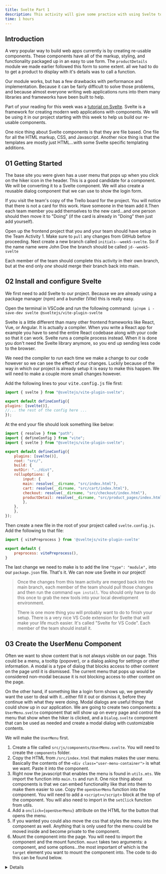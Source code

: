 ```yaml
---
title: Svelte Part 1
description: This activity will give some practice with using Svelte to create components by creating a reusable dialog and user management menu
time: 1 hours
---
```


## Introduction

A very popular way to build web apps currently is by creating re-usable components. These components have all of the markup, styling, and functionality packaged up in an easy to use form. The `productDetails` module we made earlier followed this form to some extent. all we had to do to get a product to display with
it's details was to call a function.

Our module works, but has a few drawbacks with performance and implementation. Because it can be fairly difficult to solve those problems, and because almost everyone writing web applications runs into them many libraries and frameworks have been built to help.

Part of your reading for this week was a [tutorial on Svelte](https://learn.svelte.dev/tutorial/welcome-to-svelte). Svelte is a framework for creating modern web applications with components. We will be using it in our project starting with this week to help us build our re-usable components.

One nice thing about Svelte components is that they are file based. One file for all the HTML markup, CSS, and Javascript. Another nice thing is that the templates are mostly just HTML...with some Svelte specific templating additions.

## **01** Getting Started

The base site you were given has a user menu that pops up when you click on the hiker icon in the header. This is a good candidate for a component. We will be converting it to a Svelte component. We will also create a reusable dialog component that we can use to show the login form.

If you visit the team's copy of the Trello board for the project. You will notice that there is not a card for this work. Have someone in the team add it.Then each team member you add themselves to the new card...and one person should then move it to "Doing" (if the card is already in "Doing" then just add yourself).

Open up the frontend project that you and your team should have setup in the Team Activity 1. Make sure to `pull` any changes from GitHub before proceeding. Next create a new branch called `initials--week5-svelte`. So if the name name were John Doe the branch should be called `jd--week5-svelte`

Each member of the team should complete this activity in their own branch, but at the end only *one* should merge their branch back into main.

## **02** Install and configure Svelte

We first need to add Svelte to our project. Because we are already using a package manager (npm) and a bundler (Vite) this is really easy.

Open the terminal in VSCode and run the following command: `(p)npm i -save-dev svelte @sveltejs/vite-plugin-svelte`

Svelte is a little different than many other frontend frameworks like React, Vue, or Angular. It is actually a compiler. When you write a React app for example you have to send the entire React codebase along with your code so that it can work. Svelte runs a compile process instead. When it is done you don't need the Svelte library anymore, so you end up sending less code to the browser.

We need the compiler to run each time we make a change to our code however so we can see the effect of our changes. Luckily because of the way in which our project is already setup it is easy to make this happen. We will need to make a couple more small changes however.

Add the following lines to your <kbd>vite.config.js</kbd> file first:

```javascript
import { svelte } from "@sveltejs/vite-plugin-svelte";

export default defineConfig({
plugins: [svelte()],
//... the rest of the config here ...
});
```

At the end your file should look something like below:

```javascript
import { resolve } from "path";
import { defineConfig } from "vite";
import { svelte } from "@sveltejs/vite-plugin-svelte";

export default defineConfig({
    plugins: [svelte()],
    root: "src/",
    build: {
    outDir: "../dist",
    rollupOptions: {
        input: {
        main: resolve(__dirname, "src/index.html"),
        cart: resolve(__dirname, "src/cart/index.html"),
        checkout: resolve(__dirname, "src/checkout/index.html"),
        productDetail: resolve(__dirname, "src/product_pages/index.html"),
        },
    },
    },
});
```
              
Then create a new file in the root of your project called `svelte.config.js`. Add the following to that file:
              
```javascript
import { vitePreprocess } from '@sveltejs/vite-plugin-svelte'

export default {
    preprocess: vitePreprocess(),
}
```
              
The last change we need to make is to add the line `"type": "module",` into our `package.json` file. That's it. We can now use Svelte in our project!
              
>Once the changes from this team activity are merged back into the main branch, each member of the team should pull those changes and then run the command `npm install`. You should only have to do this once to grab the new tools into your local development environment.
>
>There is one more thing you will probably want to do to finish your setup. There is a very nice VS Code extension for Svelte that will make your life much easier. It's called "Svelte for VS Code". Each member of the team should install it.

## **03** Create the UserMenu Component

Often we want to show content that is not always visible on our page. This could be a menu, a tooltip (popover), or a dialog asking for settings or other information. A modal is a type of dialog that blocks access to other content on the page until it is dismissed. The current menu that pops up would be considered non-modal because it is not blocking access to other content on the page.

On the other hand, if something like a login form shows up, we generally want the user to deal with it...either fill it out or dismiss it, before they continue with what they were doing. Modal dialogs are useful things that could show up in our application. We are going to create two components: a `UserMenu.svelte` component that will show up on every page and control the menu that show when the hiker is clicked, and a `Dialog.svelte` component that can be used as needed and create a modal dialog with customizable contents. 

We will make the `UserMenu` first.

1. Create a file called `src/js/components/UserMenu.svelte`. You will need to create the `components` folder.
2. Copy the HTML from `/src/index.html` that makes makes the user menu. Basically the contents of the `<div class="user-menu-container">` is what we want. Paste it into the component.
3. Right now the javascript that enables the menu is found in `utils.mts`. We import the function into `main.ts` and run it. One nice thing about components is that we can embed functionality like that into them to make them easier to use. Copy the `openUserMenu` function into the component. You will need to add a `<script></script>` block at the top of the component. You will also need to import in the `setClick` function from utils.
4. Add a `onclick={openUserMenu}` attribute on the HTML for the button that opens the menu.
5. If you wanted you could also move the css that styles the menu into the component as well. Anything that is only used for the menu could be moved inside and become private to the component.
6. Mount the component into the page. You will need to import the component and the mount function. `mount` takes two arguments: a component, and some options...the most important of which is the `target` element you want to mount the component into. The code to do this can be found below.
<Details summary="Mounting the menu">
```javascript
import { mount } from "svelte";
import UserMenu from './components/UserMenu.svelte';

// get the element we want to put the component in
const menuEl = document.querySelector('.user-menu-container');
// check to make sure it exists
if(menuEl) {
    mount(UserMenu, {
        target: menuEl
    });
}
```
</Details>
7. Comment out or remove the code for the menu in `src/index.html`. Then check to make sure everything is still working


## **04** Create the Dialog Component

  We will create our reusable dialog next. A dialog needs to have some trigger...usually a button and a container that will hold the content of the dialog that is hidden by default. Part of that container must hold a way (usually another button) to close the dialog.  HTML actually has a `dialog` element that automatically is hidden by default. We will use that.

  To open a `dialog` we get a reference to the element in Javascript then call its `.show()` or `.showModal()` method. To close it we call `.close()`.

1. Create a file called `src/js/components/Dialog.svelte`.
2. Add a `button` with text "Open", a `dialog`, and inside the dialog another `button` with an "X" and a headline with something in it. 
3. Add some CSS to style it. It should be centered on the page. The "X" button should be moved to the top right corner.
4. We are going to need a reference to our dialog in order to open and close it. We could just use a `document.querySelector` but with Svelte we have another option. We can bind a reference to any element easily. Create a variable called `dialogRef`. Bind it to our `dialog` element. `<dialog bind:this={dialogRef}>`
5.  Create two functions in our component: `open` and `close`. They should both take no arguments.
6. In our `open()` function, call `dialogRef.showModal()`. In our `close()` function, call `dialogRef.close()`.
>We should also add an Accessibility thing that has been missing as well. It is good to let assitive technologies know what state our menu is in. We can do this with `aria-expanded`. We can set it to true or false depending on whether our menu is open or closed. In the `open` function set it to true and in our `close()` function set it to false.
7. Finally set an `onclick` attribute on our `button` that calls our `open()` function.
8. Add an `onclose` event listener to the button in our `dialog`. It should call our `close()` function.
9. Test our component. Import the component into the `UserMenu` component. Then you can add it into the menu by treating it just like any other HTML element `<Dialog ></Dialog>` You will probably want to change how the button works. Check out the `link-style-button` class in the `styles.css` file.
10. Test our component by opening it and closing it. 

## **05** Passing content into components.

In order to really have a reusable component we need to be able to pass content into it. We can do that by either using props, or children. We will have need of both. We will pass in the label for the opening button as a prop, and the main contents of the open dialog as children.

1. Create a new file called `src/js/components/Login.svelte`. This will be our login form.
2. Add labels and inputs for email and password. Then add a button with the text `Log In`. Add an `onclick` attribute to the button that calls a function called `loginHandler` that we will create later.
3. Add a `script` element and create the `loginHandler` function. We will not implement this fully today, but will just make the button close the dialog when clicked.
4. Part of the challenge with this task is that the `Login` component might not always be used in a dialog. So we need to figure out if it is in a `dialog` first. Then if it is we need a reference to the dialog to call `.close()` with. Hint. Remember that `element.closest(parent-element)` is a thing.
5. Import our `Login` component into `UserMenu`. Add it inside of the `Dialog` we added earlier. While you are there also add an attribute called `label` It should look like this when done:
```javascript
<Dialog label="Log In">
    <Login />
</Dialog>
```
6. Open the `Dialog.svelte` file. When we added the attribute `label` it is called a "prop". We have to tell the component that we are expecting props. Towards the top of the `script` (below an imports) add the following: `let {label, children} = $props();`. `label` is the attribute. `children` is any contents that we add inside of the element. In this case it will be the login component.
7. We can use the label prop in our template by just wrapping it in `{label}`. Replace the words in the button that is for opening the dialog ("Open") with `{label}`
8. Finally we need to insert the children. We will use the `{@render}` command to do this. Inside the `<dialog>` element add `{@render children()}`. That should replace everything but the  "X" button.
9. Style and Test.


You can find all the templates below if you get lost.

<Details summary="Dialog Template">
```javascript
<button class="link-style-button" onclick={open}>{label}</button>

<dialog bind:this={dialog} class="modal">
  <button onclick={close}>X</button>
  {@render children()}
</dialog>
```
</Details>

<Details summary="Login Template">
```javascript
<form onsubmit={loginHandler}>
  <label for="email">Email</label>
  <input type="text" id="email" bind:value={email} />
  <label for="password">Password</label>
  <input type="password" id="password" bind:value={password} />
  
  <button>Login</button>
</form>
<button class="link-style-button">Register</button>

```
</Details>

<Details summary="UserMenu Template">
```javascript
<div class="user">
  <button
    class="user__button"
    aria-label="user management"
    title="User Management"
    popovertarget="userMenu"
    onclick={() => openUserMenu(".user__button")}
  >
    <img src="/images/noun-hiker.svg" alt="user icon" />
  </button>
  <nav class="user__menu" id="userMenu">
      <Dialog label="Login"><Login /></Dialog>
      <a href="#">Profile</a>
      <a href="#">Orders</a>
  </nav>
</div>
```
</Details>
## **06** Submit

When you have completed the task, make sure to commit and push, then submit a link to your branch in Github to ILearn. Also post a response to this prompt: "Now that the `openUserMenu` function is part of the `UserMenu` component, how could it be refactored and potentially optimized?"
